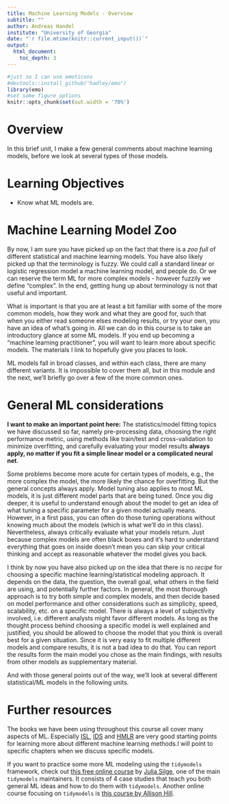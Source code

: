 ```yaml
---
title: Machine Learning Models - Overview
subtitle: ""
author: Andreas Handel
institute: "University of Georgia"
date: "`r file.mtime(knitr::current_input())`"
output: 
  html_document:
    toc_depth: 3
---
```


```r
#just so I can use emoticons
#devtools::install_github("hadley/emo")
library(emo)
#set some figure options
knitr::opts_chunk$set(out.width = '70%')
```



# Overview
In this brief unit, I make a few general comments about machine learning models, before we look at several types of those models.

# Learning Objectives
* Know what ML models are.


# Machine Learning Model Zoo

By now, I am sure you have picked up on the fact that there is a _zoo full_ of different statistical and machine learning models. You have also likely picked up that the terminology is fuzzy. We could call a standard linear or logistic regression model a machine learning model, and people do. Or we can reserve the term ML for more complex models - however fuzzily we define "complex". In the end, getting hung up about terminology is not that useful and important. 

What is important is that you are at least a bit familiar with some of the more common models, how they work and what they are good for, such that when you either read someone elses modeling results, or try your own, you have an idea of what's going in. All we can do in this course is to take an introductory glance at some ML models. If you end up becoming a "machine learning practitioner", you will want to learn more about specific models. The materials I link to hopefully give you places to look.

ML models fall in broad classes, and within each class, there are many different variants. It is impossible to cover them all, but in this module and the next, we'll briefly go over a few of the more common ones.


# General ML considerations

**I want to make an important point here:** The statistics/model fitting topics we have discussed so far, namely pre-processing data, choosing the right performance metric, using methods like train/test and cross-validation to minimize overfitting, and carefully evaluating your model results **always apply, no matter if you fit a simple linear model or a complicated neural net**. 

Some problems become more acute for certain types of models, e.g., the more complex the model, the more likely the chance for overfitting. But the general concepts always apply. Model tuning also applies to most ML models, it is just different model parts that are being tuned. Once you dig deeper, it is useful to understand enough about the model to get an idea of what tuning a specific parameter for a given model actually means. However, in a first pass, you can often do those tuning operations without knowing much about the models (which is what we'll do in this class). Nevertheless, always critically evaluate what your models return. Just because complex models are often black boxes and it's hard to understand everything that goes on inside doesn't mean you can skip your critical thinking and accept as reasonable whatever the model gives you back.


I think by now you have also picked up on the idea that there is no _recipe_ for choosing a specific machine learning/statistical modeling approach. It depends on the data, the question, the overall goal, what others in the field are using, and potentially further factors. In general, the most thorough approach is to try both simple and complex models, and then decide based on model performance and other considerations such as simplicity, speed, scalability, etc. on a specific model. There is always a level of subjectivity involved, i.e. different analysts might favor different models. As long as the thought process behind choosing a specific model is well explained and justified, you should be allowed to choose the model that you think is overall best for a given situation. Since it is very easy to fit multiple different models and compare results, it is not a bad idea to do that. You can report the results form the main model you chose as the main findings, with results from other models as supplementary material.

And with those general points out of the way, we'll look at several different statistical/ML models in the following units.



# Further resources


The books we have been using throughout this course all cover many aspects of ML. Especially [ISL](https://statlearning.com/), [IDS](https://rafalab.github.io/dsbook/) and [HMLR](https://bradleyboehmke.github.io/HOML/) are very good starting points for learning more about different machine learning methods.I will point to specific chapters when we discuss specific models.

If you want to practice some more ML modeling using the `tidymodels` framework, check out [this free online course](https://supervised-ml-course.netlify.app/) by [Julia Silge](https://juliasilge.com/), one of the main `tidymodels` maintainers. It consists of 4 case studies that teach you both general ML ideas and how to do them with `tidymodels`. Another online course focusing on `tidymodels` is [this course by Allison Hill](https://tmv.netlify.app/site/).



